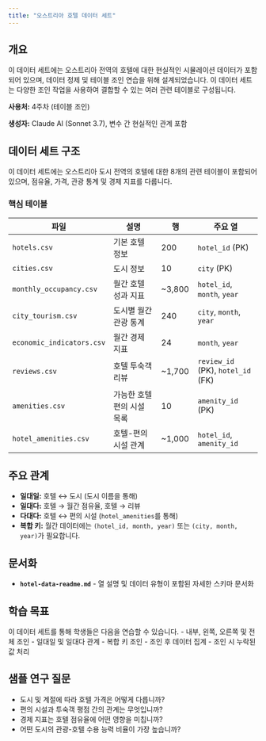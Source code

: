 ```yaml
---
title: "오스트리아 호텔 데이터 세트"
---
```


## 개요

이 데이터 세트에는 오스트리아 전역의 호텔에 대한 현실적인 시뮬레이션 데이터가 포함되어 있으며, 데이터 정제 및 테이블 조인 연습을 위해 설계되었습니다. 이 데이터 세트는 다양한 조인 작업을 사용하여 결합할 수 있는 여러 관련 테이블로 구성됩니다.

**사용처:** 4주차 (테이블 조인)

**생성자:** Claude AI (Sonnet 3.7), 변수 간 현실적인 관계 포함

## 데이터 세트 구조

이 데이터 세트에는 오스트리아 도시 전역의 호텔에 대한 8개의 관련 테이블이 포함되어 있으며, 점유율, 가격, 관광 통계 및 경제 지표를 다룹니다.

### 핵심 테이블

| 파일 | 설명 | 행 | 주요 열 |
|------|-------------|------|-------------|
| `hotels.csv` | 기본 호텔 정보 | 200 | `hotel_id` (PK) |
| `cities.csv` | 도시 정보 | 10 | `city` (PK) |
| `monthly_occupancy.csv` | 월간 호텔 성과 지표 | ~3,800 | `hotel_id`, `month`, `year` |
| `city_tourism.csv` | 도시별 월간 관광 통계 | 240 | `city`, `month`, `year` |
| `economic_indicators.csv` | 월간 경제 지표 | 24 | `month`, `year` |
| `reviews.csv` | 호텔 투숙객 리뷰 | ~1,700 | `review_id` (PK), `hotel_id` (FK) |
| `amenities.csv` | 가능한 호텔 편의 시설 목록 | 10 | `amenity_id` (PK) |
| `hotel_amenities.csv` | 호텔-편의 시설 관계 | ~1,000 | `hotel_id`, `amenity_id` |

## 주요 관계

- **일대일:** 호텔 ↔ 도시 (도시 이름을 통해)
- **일대다:** 호텔 → 월간 점유율, 호텔 → 리뷰
- **다대다:** 호텔 ↔ 편의 시설 (`hotel_amenities`를 통해)
- **복합 키:** 월간 데이터에는 `(hotel_id, month, year)` 또는 `(city, month, year)`가 필요합니다.

## 문서화

- **`hotel-data-readme.md`** - 열 설명 및 데이터 유형이 포함된 자세한 스키마 문서화

## 학습 목표

이 데이터 세트를 통해 학생들은 다음을 연습할 수 있습니다.
- 내부, 왼쪽, 오른쪽 및 전체 조인
- 일대일 및 일대다 관계
- 복합 키 조인
- 조인 후 데이터 집계
- 조인 시 누락된 값 처리

## 샘플 연구 질문

- 도시 및 계절에 따라 호텔 가격은 어떻게 다릅니까?
- 편의 시설과 투숙객 평점 간의 관계는 무엇입니까?
- 경제 지표는 호텔 점유율에 어떤 영향을 미칩니까?
- 어떤 도시의 관광-호텔 수용 능력 비율이 가장 높습니까?